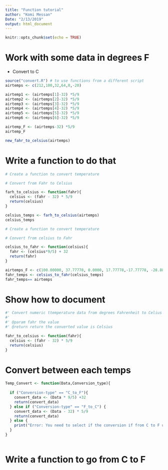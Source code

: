 ```yaml
---
title: "Function tutorial"
author: "Komi Messan"
Date: "2/13/2019"
output: html_document
---
```


```r
knitr::opts_chunk$set(echo = TRUE)
```

# Work with some data in degrees F

- Convert to C

```r
source("convert.R") # to use functions from a different script 
airtemps <- c(212,100,32,64,0,-20)

airtemp1 <- (airtemps[1]-32) *5/9
airtemp2 <- (airtemps[2]-32) *5/9
airtemp3 <- (airtemps[3]-32) *5/9
airtemp4 <- (airtemps[4]-32) *5/9
airtemp5 <- (airtemps[5]-32) *5/9
airtemp6 <- (airtemps[6]-32) *5/9

airtemp_F <- (airtemps-32) *5/9
airtemp_F

new_fahr_to_celsius(airtemps)

```



# Write a function to do that

```r
# Create a function to convert temperature

# Convert from Fahr to Celsius

farh_to_celsius <- function(fahr){
  celsius <- (fahr - 32) * 5/9
  return(celsius)
}

celsius_temps <- farh_to_celsius(airtemps)
celsius_temps
```

```r
# Create a function to convert temperature

# Convert from celsius to Fahr

celsius_to_fahr <- function(celsius){
  fahr <- (celsius*9/5) + 32
  return(fahr)
}

airtemps_F <- c(100.00000, 37.77778, 0.0000, 17.77778,-17.77778, -28.88889)
fahr_temps <- celsius_to_fahr(celsius_temps)
fahr_temps== airtemps
```

# Show how to document

```r
#' Convert numeric ttemperature data from degrees Fahrenheit to Celius
#'
#' @param fahr the value 
#' @return return the converted value is Celsius 

fahr_to_celsius <- function(fahr){
  celsius <- (fahr - 32) * 5/9
  return(celsius)
}

```



# Convert between each temps
```r

Temp_Convert <- function(Data,Conversion_type){
  
  if ("Conversion-type" == "C_to_F"){
    convert_data <- (Data * 9/5) +32
    return(convert_data)
  } else if ("Conversion-type" == "F_to_C") {
    convert_data <- (Data - 32) * 5/9
    return(convert_data)
  } else {
    print("Error: You need to select if the conversion if from C to F using C_to_F or from F to C using F_to_C")
  }
}
  
```

# Write a function to go from C to F



# 